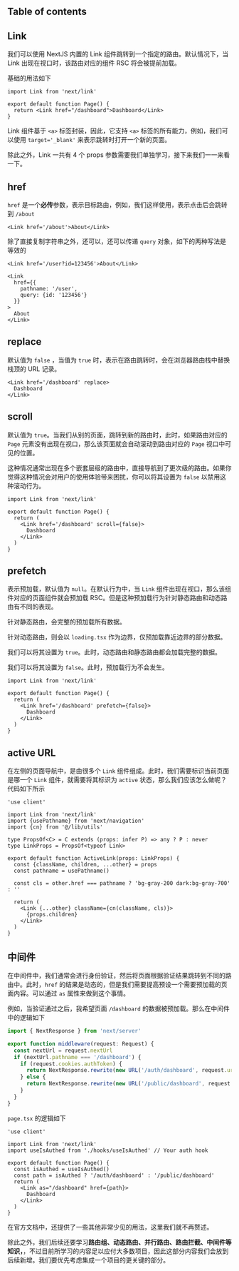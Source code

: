 
## Table of contents

## Link

我们可以使用 NextJS 内置的 Link 组件跳转到一个指定的路由。默认情况下，当 Link 出现在视口时，该路由对应的组件 RSC 将会被提前加载。

基础的用法如下

```tsx page.tsx
import Link from 'next/link'

export default function Page() {
  return <Link href="/dashboard">Dashboard</Link>
}
```

Link 组件基于 `<a>` 标签封装，因此，它支持 `<a>` 标签的所有能力，例如，我们可以使用 `target='_blank'` 来表示跳转时打开一个新的页面。

除此之外，Link 一共有 4 个 props 参数需要我们单独学习，接下来我们一一来看一下。

## href

`href` 是一个**必传**参数，表示目标路由，例如，我们这样使用，表示点击后会跳转到 `/about`

```tsx
<Link href='/about'>About</Link>
```

除了直接复制字符串之外，还可以，还可以传递 `query` 对象，如下的两种写法是等效的

```tsx
<Link href='/user?id=123456'>About</Link>

<Link
  href={{
    pathname: '/user',
    query: {id: '123456'}
  }}
>
  About
</Link>
```

## replace

默认值为 `false` ，当值为 `true` 时，表示在路由跳转时，会在浏览器路由栈中替换栈顶的 URL 记录。

```tsx
<Link href='/dashboard' replace>
  Dashboard
</Link>
```

## scroll

默认值为 `true`。当我们从别的页面，跳转到新的路由时，此时，如果路由对应的 `Page` 元素没有出现在视口，那么该页面就会自动滚动到路由对应的 `Page` 视口中可见的位置。

这种情况通常出现在多个嵌套层级的路由中，直接导航到了更次级的路由。如果你觉得这种情况会对用户的使用体验带来困扰，你可以将其设置为 `false` 以禁用这种滚动行为。

```tsx page.tsx
import Link from 'next/link'

export default function Page() {
  return (
    <Link href='/dashboard' scroll={false}>
      Dashboard
    </Link>
  )
}
```

## prefetch

表示预加载，默认值为 `null`。在默认行为中，当 `Link` 组件出现在视口，那么该组件对应的页面组件就会预加载 RSC。但是这种预加载行为针对静态路由和动态路由有不同的表现。

针对静态路由，会完整的预加载所有数据。

针对动态路由，则会以 `loading.tsx` 作为边界，仅预加载靠近边界的部分数据。

我们可以将其设置为 `true`。此时，动态路由和静态路由都会加载完整的数据。

我们可以将其设置为 `false`。此时，预加载行为不会发生。

```tsx page.tsx -c
import Link from 'next/link'

export default function Page() {
  return (
    <Link href='/dashboard' prefetch={false}>
      Dashboard
    </Link>
  )
}
```

## active URL

在左侧的页面导航中，是由很多个 `Link` 组件组成。此时，我们需要标识当前页面是哪一个 `Link` 组件，就需要将其标识为 `active` 状态，那么我们应该怎么做呢？代码如下所示

```tsx active-link.tsx -c
'use client'

import Link from 'next/link'
import {usePathname} from 'next/navigation'
import {cn} from '@/lib/utils'

type PropsOf<C> = C extends (props: infer P) => any ? P : never
type LinkProps = PropsOf<typeof Link>

export default function ActiveLink(props: LinkProps) {
  const {className, children, ...other} = props
  const pathname = usePathname()

  const cls = other.href === pathname ? 'bg-gray-200 dark:bg-gray-700' : ''

  return (
    <Link {...other} className={cn(className, cls)}>
      {props.children}
    </Link>
  )
}
```

## 中间件

在中间件中，我们通常会进行身份验证，然后将页面根据验证结果跳转到不同的路由中。此时，`href` 的结果是动态的，但是我们需要提高预设一个需要预加载的页面内容。可以通过 `as` 属性来做到这个事情。

例如，当验证通过之后，我希望页面 `/dashboard` 的数据被预加载。那么在中间件中的逻辑如下

```ts middleware.ts -c
import { NextResponse } from 'next/server'

export function middleware(request: Request) {
  const nextUrl = request.nextUrl
  if (nextUrl.pathname === '/dashboard') {
    if (request.cookies.authToken) {
      return NextResponse.rewrite(new URL('/auth/dashboard', request.url))
    } else {
      return NextResponse.rewrite(new URL('/public/dashboard', request.url))
    }
  }
}
```

`page.tsx` 的逻辑如下

```tsx page.tsx -c
'use client'

import Link from 'next/link'
import useIsAuthed from './hooks/useIsAuthed' // Your auth hook

export default function Page() {
  const isAuthed = useIsAuthed()
  const path = isAuthed ? '/auth/dashboard' : '/public/dashboard'
  return (
    <Link as="/dashboard" href={path}>
      Dashboard
    </Link>
  )
}
```

在官方文档中，还提供了一些其他非常少见的用法，这里我们就不再赘述。

除此之外，我们后续还要学习**路由组、动态路由、并行路由、路由拦截、中间件等知识，**，不过目前所学习的内容足以应付大多数项目，因此这部分内容我们会放到后续新增。我们要优先考虑集成一个项目的更关键的部分。
